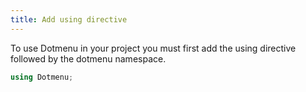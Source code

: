 ```yaml
---
title: Add using directive
---
```


To use Dotmenu in your project you must first add the using directive followed by the dotmenu namespace.

```cs
using Dotmenu;
```
